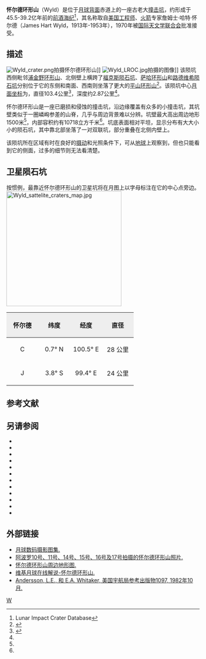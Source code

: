 {{lunar crater data|
 image=Wyld crater 2196 med.jpg|
 caption=[[月球轨道器2号|月球轨道器2号]]拍摄的图像|
 latitude=1.42|
 N_or_S=S|
 longitude=98.1|
 E_or_W=E|
 diameter=103.4公里|
 depth=2.87公里|
 colong=263|
 eponym=詹姆士·哈特·怀尔德}}

'''怀尔德环形山'''（Wyld）是位于[[月球背面|月球背面]]赤道上的一座古老大[[撞击坑|撞击坑]]，约形成于45.5-39.2亿年前的[[前酒海纪|前酒海纪]]<ref name=LICD>Lunar Impact Crater Database</ref>，其名称取自[[美国|美国]][[工程师|工程师]]、[[火箭|火箭]]专家詹姆士·哈特·怀尔德（James Hart Wyld，1913年-1953年），1970年被[[国际天文学联合会|国际天文学联合会]]批准接受。

==描述== 
[[Image:Wyld_crater.png|thumb]]拍摄怀尔德环形山]]
[[Image:Wyld_LROC.jpg|thumb]]拍摄的图像]] 
该陨坑西侧毗邻[[浦金野环形山|浦金野环形山]]、北侧壁上横跨了[[福克斯陨石坑|福克斯陨石坑]]、[[萨哈环形山|萨哈环形山]]和[[路德维希陨石坑|路德维希陨石坑]]分别位于它的东侧和南面、西南则坐落了更大的[[平山环形山|平山环形山]]<ref>{{Cite web |url=http://planetarynames.wr.usgs.gov/images/Lunar/lac_82_wac.pdf |title=Crater Wyld on the map LAC-82. |access-date=2017-02-02 |archive-url=https://web.archive.org/web/20130730040324/http://planetarynames.wr.usgs.gov/images/Lunar/lac_82_wac.pdf |archive-date=2013-07-30 |dead-url=yes }}</ref>。该陨坑中心[[月面坐标|月面坐标]]为{{Coord|1.42|S|98.1|E|globe:Moon|nogoogle=1|noosm=1}}，直径103.4公里<ref name="IAU">{{Cite web |url=http://planetarynames.wr.usgs.gov/Feature/6591 |title=Directory of the International Astronomical Union |access-date=2017-02-02 |archive-date=2017-02-03 |archive-url=https://web.archive.org/web/20170203163512/https://planetarynames.wr.usgs.gov/Feature/6591 |dead-url=no }}</ref>，深度约2.87公里<ref name="LICD"/>。

怀尔德环形山是一座已磨损和侵蚀的撞击坑，沿边缘覆盖有众多的小撞击坑，其坑壁类似于一圈嶙峋参差的山脊，几乎与周边背景难以分辨。坑壁最大高出周边地形1500米<ref name="LICD"/>，内部容积约有10718立方千米<ref name="LICD"/>。坑底表面相对平坦，显示分布有大大小小的陨石坑，其中靠北部坐落了一对双联坑，部分重叠在北侧内壁上。

该陨坑所在区域有时在良好的[[天平动|摄动]]和光照条件下，可从[[地球|地球]]上观察到，但也只能看到它的侧面，过多的细节则无法看清楚。

==卫星陨石坑==
按惯例，最靠近怀尔德环形山的卫星坑将在月图上以字母标注在它的中心点旁边。
[[Image:Wyld_sattelite_craters_map.jpg|300px]]

{| class="wikitable"
!width="25%" style="background:#eeeeee;" |怀尔德
!width="25%" style="background:#eeeeee;" |纬度
!width="25%" style="background:#eeeeee;" |经度 
!width="25%" style="background:#eeeeee;" |直径
|-
|align="center"|C
|align="center"|0.7° N
|align="center"|100.5° E
|align="center"|28 公里
|-
|align="center"|J
|align="center"|3.8° S
|align="center"|99.4° E
|align="center"|24 公里
|}{{Clear}}
==参考文献==
{{Reflist}}

==另请参阅==
{{refbegin}}
* {{cite book
  | last1 = Andersson
  | first1 = L. E.
  | last2 = Whitaker
  | first2 = E. A.
  | authorlink2 = Ewen Whitaker
  | date = 1982
  | title = [[NASA|NASA]] Catalogue of Lunar Nomenclature
  | publisher = NASA RP-1097
  | ref = harv
  }}
* {{cite web
  | last = Blue
  | first = Jennifer
  | date = July 25, 2007
  | title = Gazetteer of Planetary Nomenclature
  | publisher = [[United_States_Geological_Survey|USGS]]
  | url = http://planetarynames.wr.usgs.gov/
  | accessdate = 2007-08-05
  | ref = harv
  | archive-date = 2013-02-13
  | archive-url = https://www.webcitation.org/6EOCinkK0?url=http://planetarynames.wr.usgs.gov/
  | dead-url = no
  }}
* {{cite book
  | last1 = Bussey
  | first1 = B.
  | authorlink1 = Ben Bussey
  | last2 = Spudis
  | first2 = P.
  | authorlink2 = Paul Spudis
  | date = 2004
  | title = The Clementine Atlas of the Moon
  | publisher = Cambridge University Press
  | location = New York
  | isbn = 978-0-521-81528-4
  | ref = harv
  }}
* {{cite book
  | last1 = Cocks
  | first1 = Elijah E.
  | last2 = Cocks
  | first2 = Josiah C.
  | date = 1995
  | title = Who's Who on the Moon: A Biographical Dictionary of Lunar Nomenclature
  | url = https://archive.org/details/isbn_9780936389271
  | publisher = Tudor Publishers
  | isbn = 978-0-936389-27-1
  | ref = harv
  }}
* {{cite web
  | last = McDowell
  | first = Jonathan
  | date = July 15, 2007
  | url = http://host.planet4589.org/astro/lunar/
  | title = Lunar Nomenclature
  | publisher = Jonathan's Space Report
  | accessdate = 2007-10-24
  | ref = harv
  | archive-date = 2018-12-25
  | archive-url = https://web.archive.org/web/20181225170156/http://host.planet4589.org/astro/lunar/
  | dead-url = no
  }}
* {{cite journal| last1 = Menzel| first1 = D. H.| last2 = Minnaert| first2 = M.| last3 = Levin| first3 = B.| last4 = Dollfus| first4 = A.| last5 = Bell| first5 = B.| title = Report on Lunar Nomenclature by the Working Group of Commission 17 of the IAU| doi = 10.1007/BF00171763| journal = Space Science Reviews| volume = 12| issue = 2| pages = 136–186| date = 1971| bibcode = 1971SSRv...12..136M| ref = harv}}
* {{cite book
  | first = Patrick
  | last = Moore
  | authorlink = Patrick Moore
  | date = 2001
  | title = On the Moon
  | url = https://archive.org/details/patrickmooreonmo00patr
  | publisher = Sterling Publishing Co.
  | isbn = 978-0-304-35469-6
  | ref = harv
  }}
* {{cite book
  | first = Fred W.
  | last = Price
  | date = 1988
  | title = The Moon Observer's Handbook
  | publisher = Cambridge University Press
  | isbn = 978-0-521-33500-3
  | ref = harv
  }}
* {{cite book
  | last = Rükl
  | first = Antonín
  | authorlink = Antonín Rükl
  | date = 1990
  | title = Atlas of the Moon
  | publisher = Kalmbach Books
  | isbn = 978-0-913135-17-4
  | ref = harv
  }}
* {{cite book
  | last = Webb
  | first = Rev. T. W.
  | authorlink = Thomas William Webb
  | date = 1962
  | title = Celestial Objects for Common Telescopes
  | url = https://archive.org/details/celestialobjects00webb
  | edition = 6th revised
  | publisher = Dover
  | isbn = 978-0-486-20917-3
  | ref = harv
  }}
* {{cite book
  | first = Ewen A.
  | last = Whitaker
  | authorlink = Ewen Whitaker
  | date = 1999
  | title = Mapping and Naming the Moon
  | publisher = Cambridge University Press
  | isbn = 978-0-521-62248-6
  | ref = harv
  }}
* {{cite book
  | first = Peter T.
  | last = Wlasuk
  | date = 2000
  | title = Observing the Moon
  | publisher = Springer
  | isbn = 978-1-85233-193-1
  | ref = harv
 }}
{{refend}}

==外部链接==
*[http://www.lpi.usra.edu/resources/lunar_orbiter/bin/srch_nam.shtml?Wyld%7C0 月球数码摄影图集.] {{Wayback|url=http://www.lpi.usra.edu/resources/lunar_orbiter/bin/srch_nam.shtml?Wyld%7C0 |date=20201127013517 }}
*[http://www.lpi.usra.edu/resources/apollo/search/feature/?feature=Wyld 阿波罗10号、11号、14号、15号、16号及17号拍摄的怀尔德环形山照片.] {{Wayback|url=http://www.lpi.usra.edu/resources/apollo/search/feature/?feature=Wyld |date=20201127013554 }}
*[http://www.lpi.usra.edu/resources/mapcatalog/LTO/lto82a2_1/ 怀尔德环形山周边地形图.] {{Wayback|url=http://www.lpi.usra.edu/resources/mapcatalog/LTO/lto82a2_1/ |date=20201127012949 }}
*[https://the-moon.wikispaces.com/Wyld 维基月球在线解说-怀尔德环形山.] {{Wayback|url=https://the-moon.wikispaces.com/Wyld |date=20200508201101 }}
*[http://planet4589.org/astro/lunar/RP-1097.pdf Andersson, L.E., 和 E.A. Whitaker, 美国宇航局参考出版物1097, 1982年10月.] {{Wayback|url=http://planet4589.org/astro/lunar/RP-1097.pdf |date=20141006125838 }}

[[Category:月球环形山|W]]
{{月球環形山 (T-Z)}}